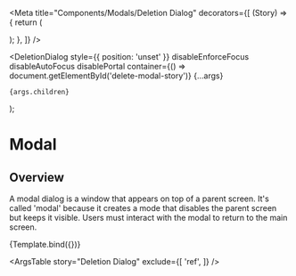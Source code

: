 
<Meta
  title="Components/Modals/Deletion Dialog"
  decorators={[
    (Story) => {
      return (
        <div id="delete-modal-story">
          <Story />
        </div>
      );
    },
  ]}
/>


  <DeletionDialog
    style={{ position: 'unset' }}
    disableEnforceFocus
    disableAutoFocus
    disablePortal
    container={() => document.getElementById('delete-modal-story')}
    {...args}
  >
    {args.children}
  </DeletionDialog>
);

# Modal

## Overview
A modal dialog is a window that appears on top of a parent screen. It's called 'modal' because it creates a mode that disables the parent screen but keeps it visible. Users must interact with the modal to return to the main screen. 

<Canvas>
  <Story
    name="Deletion Dialog"
    args={{
      open: true,
      typeToConfirm: true,
      entity: 'Linode',
      label: 'my-linode-0',
      error: '',
    }}
    argTypes={{
      open: {
        description: 'Is the modal open?',
      },
      typeToConfirm: {
        description: `Whether or not a user is required to type the enity's label to delete.`,
      },
      entity: {
        description: 'They type of entity that is going to be deleted',
      },
      label: {
        description: 'The label of the entity you will delete.',
      },
      error: {
        description: 'Error that will be shown in the dialog.',
      },
      onClose: {
        description: 'Callback fired when the component requests to be closed.',
      }
    }}
  >
    {Template.bind({})}
  </Story>
</Canvas>


<ArgsTable
  story="Deletion Dialog"
  exclude={[
    'ref',
  ]}
/>